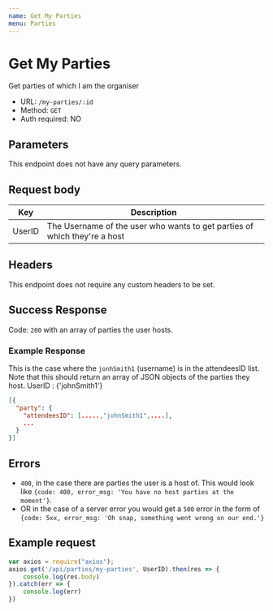 ```yaml
---
name: Get My Parties
menu: Parties
---
```


# Get My Parties
Get parties of which I am the organiser
- URL: `/my-parties/:id`
- Method: `GET`
- Auth required: NO

## Parameters
This endpoint does not have any query parameters.

## Request body
|Key      |Description                                                              |
|---------|-------------------------------------------------------------------------|
|UserID   |The Username of the user who wants to get parties of which they're a host|

## Headers  
This endpoint does not require any custom headers to be set.

## Success Response
Code: `200` with an array of parties the user hosts.
### Example Response
This is the case where the `jonhSmith1` (username) is in the attendeesID list. Note that this should return an array of JSON objects of the parties they host.
UserID : {'johnSmith1'}
```json
[{
  "party": {
    "attendeesID": [.....,"johnSmith1",....],
    ...
  }
}]
```

## Errors
- `400`, in the case there are parties the user is a host of. This would look like `{code: 400, error_msg: 'You have no host parties at the moment'}`.
- OR in the case of a server error you would get a `500` error in the form of `{code: 5xx, error_msg: 'Oh snap, something went wrong on our end.'}`

## Example request
```js
var axios = require("axios");
axios.get('/api/parties/my-parties', UserID).then(res => {
    console.log(res.body)
}).catch(err => {
    console.log(err)
})
```